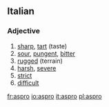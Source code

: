 ==Italian==

===Adjective===
{{it-adj|aspr}}

# [[sharp]], [[tart]] (taste)
# [[sour]], [[pungent]], [[bitter]]
# [[rugged]] (terrain)
# [[harsh]], [[severe]]
# [[strict]]
# [[difficult]]

[[fr:aspro]]
[[io:aspro]]
[[it:aspro]]
[[pl:aspro]]